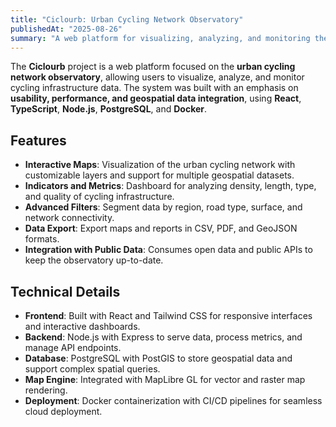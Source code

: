 ```yaml
---
title: "Ciclourb: Urban Cycling Network Observatory"
publishedAt: "2025-08-26"
summary: "A web platform for visualizing, analyzing, and monitoring the urban cycling network, enabling interactive maps and infrastructure reports."
---
```


The **Ciclourb** project is a web platform focused on the **urban cycling network observatory**, allowing users to visualize, analyze, and monitor cycling infrastructure data. The system was built with an emphasis on **usability, performance, and geospatial data integration**, using **React**, **TypeScript**, **Node.js**, **PostgreSQL**, and **Docker**.

## Features

- **Interactive Maps**: Visualization of the urban cycling network with customizable layers and support for multiple geospatial datasets.
- **Indicators and Metrics**: Dashboard for analyzing density, length, type, and quality of cycling infrastructure.
- **Advanced Filters**: Segment data by region, road type, surface, and network connectivity.
- **Data Export**: Export maps and reports in CSV, PDF, and GeoJSON formats.
- **Integration with Public Data**: Consumes open data and public APIs to keep the observatory up-to-date.

## Technical Details

- **Frontend**: Built with React and Tailwind CSS for responsive interfaces and interactive dashboards.
- **Backend**: Node.js with Express to serve data, process metrics, and manage API endpoints.
- **Database**: PostgreSQL with PostGIS to store geospatial data and support complex spatial queries.
- **Map Engine**: Integrated with MapLibre GL for vector and raster map rendering.
- **Deployment**: Docker containerization with CI/CD pipelines for seamless cloud deployment.

